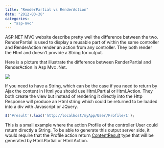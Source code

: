 ```yaml
---
title: "RenderPartial vs RenderAction"
date: "2012-03-30"
categories: 
  - "asp-mvc"
---
```


ASP.NET MVC website describe pretty well the difference between the two. RenderPartial is used to display a reusable part of within the same controller and RenderAction render an action from any controller. They both render the Html and doesn't provide a String for output.

Here is a picture that illustrate the difference between RenderPartial and RenderAction in Asp Mvc .Net.

![](/images/blog/RenderPartialRenderAction-400x238.png)

If you need to have a String, which can be the case if you need to return by Ajax the content in Html you should use Html.Partial or Html.Action. They both create the view but instead of rendering it directly into the Http Response will produce an Html string which could be returned to be loaded into a div with Javascript or JQuery.

```typescript
$('#result').load('http://localhost/myApp/User/Profile/1'); 
``` 


This is a small example where the action Profile of the controller User could return directly a String. To be able to generate this output server side, it would require that the Profile action return [ContentResult](http://msdn.microsoft.com/en-us/library/system.web.mvc.actionresult.aspx) type that will be generated by Html.Partial or Html.Action.
